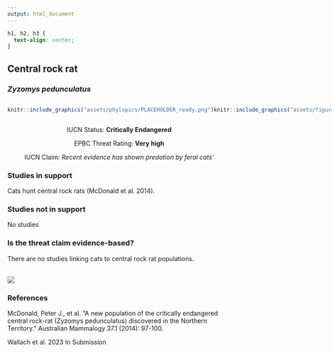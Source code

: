 ```yaml
---
output: html_document
---
```

```css
h1, h2, h3 {
  text-align: center;
}
```

## **Central rock rat**
### *Zyzomys pedunculatus*

:::: {style="display: flex;"}

::: {}
  ```r
  knitr::include_graphics("assets/phylopics/PLACEHOLDER_ready.png")
  ```
:::

::: {}

:::

::: {}
  ```r
  knitr::include_graphics("assets/figures/Map_Cat_Zyzomys pedunculatus.png")
  ```
:::

::::
<center>
IUCN Status: **Critically Endangered**

EPBC Threat Rating: **Very high**

IUCN Claim: *Recent evidence has shown predation by feral cats'*

</center>

### Studies in support

Cats hunt central rock rats (McDonald et al. 2014).

### Studies not in support

No studies

### Is the threat claim evidence-based?

There are no studies linking cats to central rock rat populations.
<br>
<br>

![](assets/figures/Main_Evidence_Cat_Zyzomys pedunculatus.png)

### References

McDonald, Peter J., et al. "A new population of the critically endangered central rock-rat (Zyzomys pedunculatus) discovered in the Northern Territory." Australian Mammalogy 37.1 (2014): 97-100.

Wallach et al. 2023 In Submission

